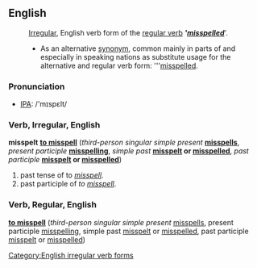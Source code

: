 ==English==
{{alternative spelling of|misspelled}}
:[[irregular verb|Irregular]], English verb form  of the [[regular verb]] ''''''[[misspelled]]''''''.
:*As an alternative [[synonym]], common mainly in parts of {{W2|Canada}} and especially in {{W2|Commonwealth English}} speaking nations as substitute usage for the {{W2|North American English}} alternative and regular verb form: '''[[misspelled]].

=== Pronunciation ===
*[[w:IPA|IPA]]: /'mɪspεlt/

=== Verb, Irregular, English ===
'''misspelt'''
'''[[misspell|to misspell]]''' (''third-person singular simple present'' '''[[misspells]]''', ''present participle'' '''[[misspelling]]''', ''simple past'' '''[[misspelt]] or [[misspelled]]''', ''past participle'' '''[[misspelt]] or [[misspelled]]''')
<!--- Above infered from {{en-verb}} ---->
# past tense of to ''[[misspell]]''.
# past participle of ''to [[misspell]]''.

=== Verb, Regular, English ===
'''[[misspell|to misspell]]''' (''third-person singular simple present'' [[misspells]], present participle [[misspelling]], simple past [[misspelt]] or [[misspelled]], past participle [[misspelt]] or [[misspelled]])

[[Category:English irregular verb forms]]